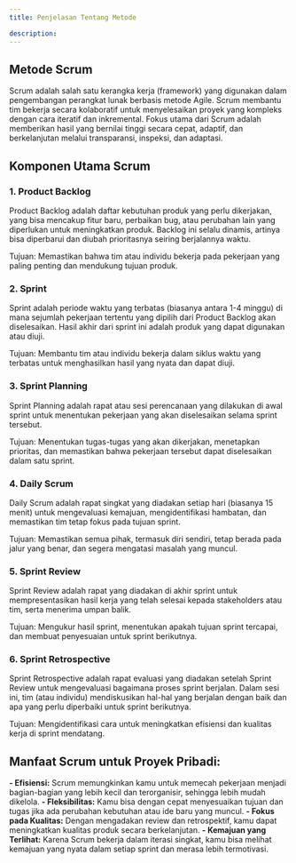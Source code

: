 ---
title: Penjelasan Tentang Metode

description: 
---

## Metode Scrum

Scrum adalah salah satu kerangka kerja (framework) yang digunakan dalam pengembangan perangkat lunak berbasis metode Agile. Scrum membantu tim bekerja secara kolaboratif untuk menyelesaikan proyek yang kompleks dengan cara iteratif dan inkremental. Fokus utama dari Scrum adalah memberikan hasil yang bernilai tinggi secara cepat, adaptif, dan berkelanjutan melalui transparansi, inspeksi, dan adaptasi.

## Komponen Utama Scrum

### 1. Product Backlog

Product Backlog adalah daftar kebutuhan produk yang perlu dikerjakan, yang bisa mencakup fitur baru, perbaikan bug, atau perubahan lain yang diperlukan untuk meningkatkan produk. Backlog ini selalu dinamis, artinya bisa diperbarui dan diubah prioritasnya seiring berjalannya waktu.

Tujuan: Memastikan bahwa tim atau individu bekerja pada pekerjaan yang paling penting dan mendukung tujuan produk.

### 2. Sprint
Sprint adalah periode waktu yang terbatas (biasanya antara 1-4 minggu) di mana sejumlah pekerjaan tertentu yang dipilih dari Product Backlog akan diselesaikan. Hasil akhir dari sprint ini adalah produk yang dapat digunakan atau diuji.

Tujuan: Membantu tim atau individu bekerja dalam siklus waktu yang terbatas untuk menghasilkan hasil yang nyata dan dapat diuji.

### 3. Sprint Planning

Sprint Planning adalah rapat atau sesi perencanaan yang dilakukan di awal sprint untuk menentukan pekerjaan yang akan diselesaikan selama sprint tersebut.

Tujuan: Menentukan tugas-tugas yang akan dikerjakan, menetapkan prioritas, dan memastikan bahwa pekerjaan tersebut dapat diselesaikan dalam satu sprint.

### 4. Daily Scrum

Daily Scrum adalah rapat singkat yang diadakan setiap hari (biasanya 15 menit) untuk mengevaluasi kemajuan, mengidentifikasi hambatan, dan memastikan tim tetap fokus pada tujuan sprint.

Tujuan: Memastikan semua pihak, termasuk diri sendiri, tetap berada pada jalur yang benar, dan segera mengatasi masalah yang muncul.

### 5. Sprint Review

Sprint Review adalah rapat yang diadakan di akhir sprint untuk mempresentasikan hasil kerja yang telah selesai kepada stakeholders atau tim, serta menerima umpan balik.

Tujuan: Mengukur hasil sprint, menentukan apakah tujuan sprint tercapai, dan membuat penyesuaian untuk sprint berikutnya.

### 6. Sprint Retrospective

Sprint Retrospective adalah rapat evaluasi yang diadakan setelah Sprint Review untuk mengevaluasi bagaimana proses sprint berjalan. Dalam sesi ini, tim (atau individu) mendiskusikan hal-hal yang berjalan dengan baik dan apa yang perlu diperbaiki untuk sprint berikutnya.

Tujuan: Mengidentifikasi cara untuk meningkatkan efisiensi dan kualitas kerja di sprint mendatang.

## Manfaat Scrum untuk Proyek Pribadi:

**- Efisiensi:** Scrum memungkinkan kamu untuk memecah pekerjaan menjadi bagian-bagian yang lebih kecil dan terorganisir, sehingga lebih mudah dikelola.
**- Fleksibilitas:** Kamu bisa dengan cepat menyesuaikan tujuan dan tugas jika ada perubahan kebutuhan atau ide baru yang muncul.
**- Fokus pada Kualitas:** Dengan mengadakan review dan retrospektif, kamu dapat meningkatkan kualitas produk secara berkelanjutan.
**- Kemajuan yang Terlihat:** Karena Scrum bekerja dalam iterasi singkat, kamu bisa melihat kemajuan yang nyata dalam setiap sprint dan merasa lebih termotivasi.

